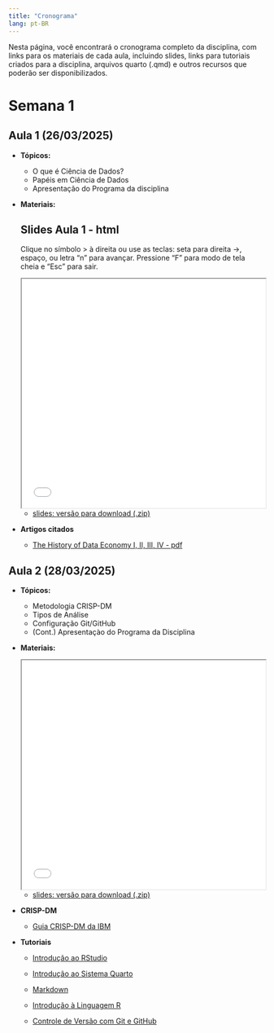 ```yaml
---
title: "Cronograma"
lang: pt-BR
---
```


Nesta página, você encontrará o cronograma completo da disciplina, com
links para os materiais de cada aula, incluindo slides, links para 
tutoriais criados para a disciplina, arquivos quarto (.qmd) e outros 
recursos que poderão ser disponibilizados.


# Semana 1

## Aula 1 (26/03/2025) 

- **Tópicos:**

  - O que é Ciência de Dados?
  - Papéis em Ciência de Dados
  - Apresentação do Programa da disciplina


- **Materiais:**

  ::: {.callout-tip}
  ## Slides Aula 1 - html 
  
  Clique no símbolo > à direita ou use as teclas: seta para direita →, espaço, 
  ou letra "n"   para avançar. Pressione "F" para modo de tela cheia e "Esc" 
  para sair.
  :::  
  
  <iframe src="/slides/slides_aula01.html" width="100%" height="450px"></iframe>
  
  - [slides: versão para download (.zip)](arquivos/slides_aula01.zip)

- **Artigos citados**
  
  - [The History of Data Economy I, II, III, IV - pdf](/arquivos/history_of_data_economy.pdf){target="_blank"} 




## Aula 2 (28/03/2025) 

- **Tópicos:**

  - Metodologia CRISP-DM
  - Tipos de Análise
  - Configuração Git/GitHub
  - (Cont.) Apresentaçào do Programa da Disciplina

  
- **Materiais:**

  <iframe src="/slides/slides_aula02.html" width="100%" height="450px"></iframe>
  
  - [slides: versão para download (.zip)](arquivos/slides_aula02.zip)
  

- **CRISP-DM**

  - [Guia CRISP-DM da IBM](arquivos/guia-ibm-crispdm.pdf) 


- **Tutoriais**
  
  - [Introdução ao RStudio](https://washingtonsilva.github.io/tutorials/rstudio/){target="_blank"}
  
  - [Introdução ao Sistema Quarto](https://washingtonsilva.github.io/tutorials/quarto/){target="_blank"}
  
  - [Markdown](https://washingtonsilva.github.io/tutorials/markdown/){target="_blank"}
  
  - [Introdução à Linguagem R](https://washingtonsilva.github.io/tutorials/R/){target="_blank"}
  
  - [Controle de Versão com Git e GitHub](https://washingtonsilva.github.io/tutorials/git/){target="_blank"}

  


